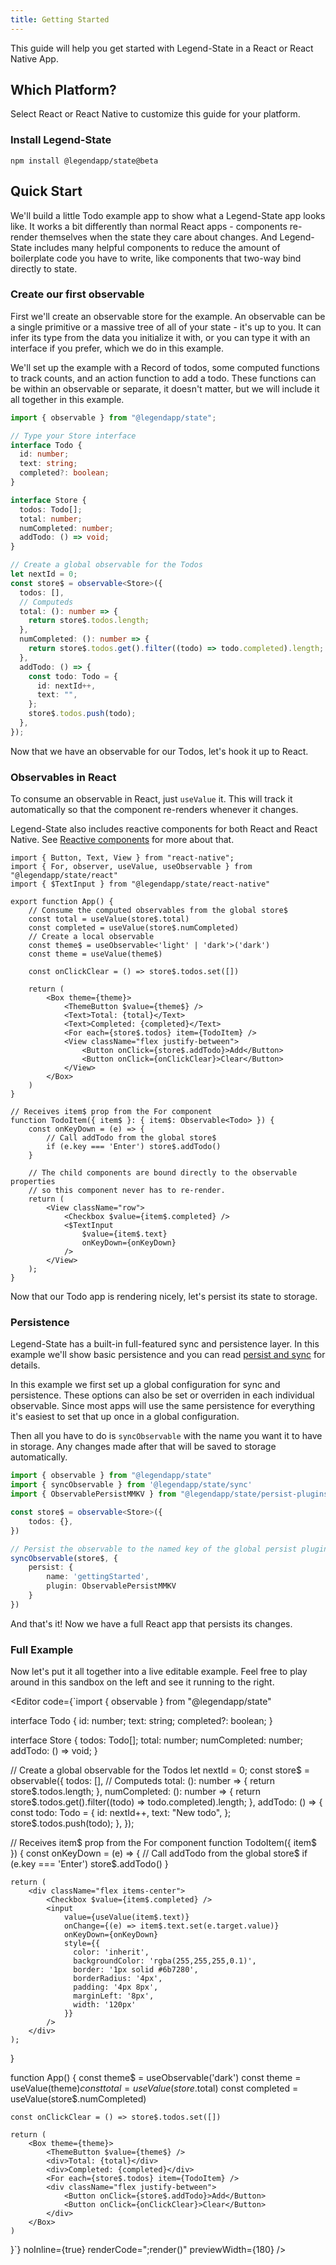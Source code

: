 ```yaml
---
title: Getting Started
---
```


This guide will help you get started with Legend-State in a React or React Native App.

## Which Platform?

Select React or React Native to customize this guide for your platform.

### Install Legend-State

```npm
npm install @legendapp/state@beta
```

## Quick Start

We'll build a little Todo example app to show what a Legend-State app looks like. It works a bit differently than normal React apps - components re-render themselves when the state they care about changes. And Legend-State includes many helpful components to reduce the amount of boilerplate code you have to write, like components that two-way bind directly to state.

### Create our first observable

First we'll create an observable store for the example. An observable can be a single primitive or a massive tree of all of your state - it's up to you. It can infer its type from the data you initialize it with, or you can type it with an interface if you prefer, which we do in this example.

We'll set up the example with a Record of todos, some computed functions to track counts, and an action function to add a todo. These functions can be within an observable or separate, it doesn't matter, but we will include it all together in this example.

```ts
import { observable } from "@legendapp/state";

// Type your Store interface
interface Todo {
  id: number;
  text: string;
  completed?: boolean;
}

interface Store {
  todos: Todo[];
  total: number;
  numCompleted: number;
  addTodo: () => void;
}

// Create a global observable for the Todos
let nextId = 0;
const store$ = observable<Store>({
  todos: [],
  // Computeds
  total: (): number => {
    return store$.todos.length;
  },
  numCompleted: (): number => {
    return store$.todos.get().filter((todo) => todo.completed).length;
  },
  addTodo: () => {
    const todo: Todo = {
      id: nextId++,
      text: "",
    };
    store$.todos.push(todo);
  },
});
```

Now that we have an observable for our Todos, let's hook it up to React.

### Observables in React

To consume an observable in React, just `useValue` it. This will track it automatically so that the component re-renders whenever it changes.

Legend-State also includes reactive components for both React and React Native. See [Reactive components](../react/fine-grained-reactivity#reactive-components) for more about that.

```tsx
import { Button, Text, View } from "react-native";
import { For, observer, useValue, useObservable } from "@legendapp/state/react"
import { $TextInput } from "@legendapp/state/react-native"

export function App() {
    // Consume the computed observables from the global store$
    const total = useValue(store$.total)
    const completed = useValue(store$.numCompleted)
    // Create a local observable
    const theme$ = useObservable<'light' | 'dark'>('dark')
    const theme = useValue(theme$)

    const onClickClear = () => store$.todos.set([])

    return (
        <Box theme={theme}>
            <ThemeButton $value={theme$} />
            <Text>Total: {total}</Text>
            <Text>Completed: {completed}</Text>
            <For each={store$.todos} item={TodoItem} />
            <View className="flex justify-between">
                <Button onClick={store$.addTodo}>Add</Button>
                <Button onClick={onClickClear}>Clear</Button>
            </View>
        </Box>
    )
}

// Receives item$ prop from the For component
function TodoItem({ item$ }: { item$: Observable<Todo> }) {
    const onKeyDown = (e) => {
        // Call addTodo from the global store$
        if (e.key === 'Enter') store$.addTodo()
    }

    // The child components are bound directly to the observable properties
    // so this component never has to re-render.
    return (
        <View className="row">
            <Checkbox $value={item$.completed} />
            <$TextInput
                $value={item$.text}
                onKeyDown={onKeyDown}
            />
        </View>
    );
}
```

Now that our Todo app is rendering nicely, let's persist its state to storage.

### Persistence

Legend-State has a built-in full-featured sync and persistence layer. In this example we'll show basic persistence and you can read [persist and sync](../sync/persist-sync) for details.

In this example we first set up a global configuration for sync and persistence. These options can also be set or overriden in each individual observable. Since most apps will use the same persistence for everything it's easiest to set that up once in a global configuration.

Then all you have to do is `syncObservable` with the name you want it to have in storage. Any changes made after that will be saved to storage automatically.

```ts
import { observable } from "@legendapp/state"
import { syncObservable } from '@legendapp/state/sync'
import { ObservablePersistMMKV } from "@legendapp/state/persist-plugins/mmkv"

const store$ = observable<Store>({
    todos: {},
})

// Persist the observable to the named key of the global persist plugin
syncObservable(store$, {
    persist: {
        name: 'gettingStarted',
        plugin: ObservablePersistMMKV
    }
})
```

And that's it! Now we have a full React app that persists its changes.

### Full Example

Now let's put it all together into a live editable example. Feel free to play around in this sandbox on the left and see it running to the right.

<Editor
  code={`import { observable } from "@legendapp/state"

interface Todo {
    id: number;
    text: string;
    completed?: boolean;
}

interface Store {
    todos: Todo[];
    total: number;
    numCompleted: number;
    addTodo: () => void;
}

// Create a global observable for the Todos
let nextId = 0;
const store$ = observable<Store>({
  todos: [],
  // Computeds
  total: (): number => {
    return store$.todos.length;
  },
  numCompleted: (): number => {
    return store$.todos.get().filter((todo) => todo.completed).length;
  },
  addTodo: () => {
    const todo: Todo = {
      id: nextId++,
      text: "New todo",
    };
    store$.todos.push(todo);
  },
});

// Receives item$ prop from the For component
function TodoItem({ item$ }) {
    const onKeyDown = (e) => {
        // Call addTodo from the global store$
        if (e.key === 'Enter') store$.addTodo()
    }

    return (
        <div className="flex items-center">
            <Checkbox $value={item$.completed} />
            <input
                value={useValue(item$.text)}
                onChange={(e) => item$.text.set(e.target.value)}
                onKeyDown={onKeyDown}
                style={{
                  color: 'inherit',
                  backgroundColor: 'rgba(255,255,255,0.1)',
                  border: '1px solid #6b7280',
                  borderRadius: '4px',
                  padding: '4px 8px',
                  marginLeft: '8px',
                  width: '120px'
                }}
            />
        </div>
    );
}

function App() {
    const theme$ = useObservable('dark')
    const theme = useValue(theme$)
    const total = useValue(store$.total)
    const completed = useValue(store$.numCompleted)

    const onClickClear = () => store$.todos.set([])

    return (
        <Box theme={theme}>
            <ThemeButton $value={theme$} />
            <div>Total: {total}</div>
            <div>Completed: {completed}</div>
            <For each={store$.todos} item={TodoItem} />
            <div className="flex justify-between">
                <Button onClick={store$.addTodo}>Add</Button>
                <Button onClick={onClickClear}>Clear</Button>
            </div>
        </Box>
    )
}`}
  noInline={true}
  renderCode=";render(<App />)"
  previewWidth={180}
/>
